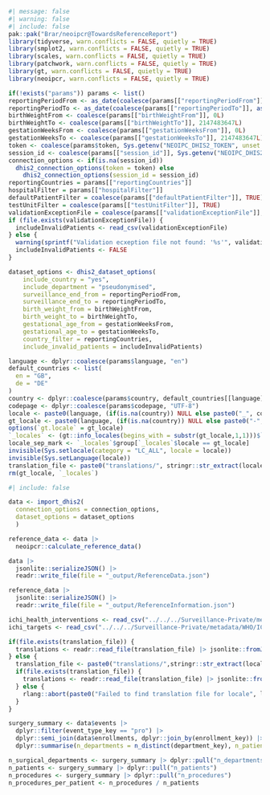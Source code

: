 ```r
#| message: false
#| warning: false
#| include: false
pak::pak("Brar/neoipcr@TowardsReferenceReport")
library(tidyverse, warn.conflicts = FALSE, quietly = TRUE)
library(smplot2, warn.conflicts = FALSE, quietly = TRUE)
library(scales, warn.conflicts = FALSE, quietly = TRUE)
library(patchwork, warn.conflicts = FALSE, quietly = TRUE)
library(gt, warn.conflicts = FALSE, quietly = TRUE)
library(neoipcr, warn.conflicts = FALSE, quietly = TRUE)

if(!exists("params")) params <- list()
reportingPeriodFrom <- as_date(coalesce(params[["reportingPeriodFrom"]], "2024-01-01"))
reportingPeriodTo <- as_date(coalesce(params[["reportingPeriodTo"]], as.character(Sys.Date())))
birthWeightFrom <- coalesce(params[["birthWeightFrom"]], 0L)
birthWeightTo <- coalesce(params[["birthWeightTo"]], 2147483647L)
gestationWeeksFrom <- coalesce(params[["gestationWeeksFrom"]], 0L)
gestationWeeksTo <- coalesce(params[["gestationWeeksTo"]], 2147483647L)
token <- coalesce(params$token, Sys.getenv("NEOIPC_DHIS2_TOKEN", unset = NA))
session_id <- coalesce(params[["session_id"]], Sys.getenv("NEOIPC_DHIS2_SESSION_ID", unset = NA))
connection_options <- if(is.na(session_id))
  dhis2_connection_options(token = token) else
    dhis2_connection_options(session_id = session_id)
reportingCountries = params[["reportingCountries"]]
hospitalFilter = params[["hospitalFilter"]]
defaultPatientFilter = coalesce(params[["defaultPatientFilter"]], TRUE)
testUnitFilter = coalesce(params[["testUnitFilter"]], TRUE)
validationExceptionFile = coalesce(params[["validationExceptionFile"]], "validation-exceptions_ref.csv")
if (file.exists(validationExceptionFile)) {
  includeInvalidPatients <- read_csv(validationExceptionFile)
} else {
  warning(sprintf("Validation ecxeption file not found: '%s'", validationExceptionFile))
  includeInvalidPatients <- FALSE
}

dataset_options <- dhis2_dataset_options(
    include_country = "yes",
    include_department = "pseudonymised",
    surveillance_end_from = reportingPeriodFrom,
    surveillance_end_to = reportingPeriodTo,
    birth_weight_from = birthWeightFrom,
    birth_weight_to = birthWeightTo,
    gestational_age_from = gestationWeeksFrom,
    gestational_age_to = gestationWeeksTo,
    country_filter = reportingCountries,
    include_invalid_patients = includeInvalidPatients)

language <- dplyr::coalesce(params$language, "en")
default_countries <- list(
  en = "GB",
  de = "DE"
)
country <- dplyr::coalesce(params$country, default_countries[[language]], NA_character_)
codepage <- dplyr::coalesce(params$codepage, "UTF-8")
locale <- paste0(language, (if(is.na(country)) NULL else paste0("_", country)), ".", codepage)
gt_locale <- paste0(language, (if(is.na(country)) NULL else paste0("-", country)))
options(`gt.locale` = gt_locale)
`_locales` <- (gt::info_locales(begins_with = substr(gt_locale,1,1)))$`_data`
locale_sep_mark <- `_locales`$group[`_locales`$locale == gt_locale]
invisible(Sys.setlocale(category = "LC_ALL", locale = locale))
invisible(Sys.setLanguage(locale))
translation_file <- paste0("translations/", stringr::str_extract(locale, "^([^.]+)"),".json")
rm(gt_locale, `_locales`)
```

```r
#| include: false

data <- import_dhis2(
  connection_options = connection_options,
  dataset_options = dataset_options
  )

reference_data <- data |>
  neoipcr::calculate_reference_data()

data |>
  jsonlite::serializeJSON() |>
  readr::write_file(file = "_output/ReferenceData.json")

reference_data |>
  jsonlite::serializeJSON() |>
  readr::write_file(file = "_output/ReferenceInformation.json")

ichi_health_interventions <- read_csv("../../../Surveillance-Private/metadata/WHO/ICHI/Health interventions.csv", col_names = c("code","intervention","url"), col_types = "ccc")
ichi_targets <- read_csv("../../../Surveillance-Private/metadata/WHO/ICHI/Targets.csv", col_names = c("code","target","url"), col_types = "ccc")

if(file.exists(translation_file)) {
  translations <- readr::read_file(translation_file) |> jsonlite::fromJSON()
} else {
  translation_file <- paste0("translations/",stringr::str_extract(locale, "^([^_]+)"),".json")
  if(file.exists(translation_file)) {
    translations <- readr::read_file(translation_file) |> jsonlite::fromJSON()
  } else {
    rlang::abort(paste0("Failed to find translation file for locale", locale))
  }
}

surgery_summary <- data$events |>
  dplyr::filter(event_type_key == "pro") |>
  dplyr::semi_join(data$enrollments, dplyr::join_by(enrollment_key)) |>
  dplyr::summarise(n_departments = n_distinct(department_key), n_patients = n_distinct(patient_key), n_procedures = n())

n_surgical_departments <- surgery_summary |> dplyr::pull("n_departments")
n_patients <- surgery_summary |> dplyr::pull("n_patients")
n_procedures <- surgery_summary |> dplyr::pull("n_procedures")
n_procedures_per_patient <- n_procedures / n_patients
```
